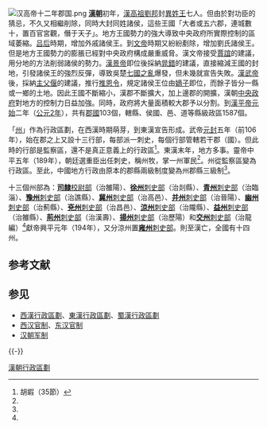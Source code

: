 [[File:汉高帝十二年郡国.png|thumb]]
'''[[漢朝|漢朝]]'''初年，[[刘邦|漢高祖劉邦]]封[[異姓王|異姓王]]七人。但由於對功臣的猜忌，不久又相繼削除，同時大封同姓諸侯，這些王國「大者或五六郡，連城數十，置百官宮觀，僭于天子」。地方王國勢力的強大導致中央政府所實際控制的區域萎縮。[[吕后|吕后]]時期，增加外戚諸侯王。到[[汉文帝|文帝]]時期又紛紛剷除，增加劉氏諸侯王。但是地方王國勢力的膨脹已經對中央政府構成嚴重威脅。漢文帝接受[[賈誼|賈誼]]的建議，用分地的方法削弱諸侯的勢力。[[漢景帝|漢景帝]]即位後採納[[晁錯|晁錯]]的建議，直接縮減王國的封地，引發諸侯王的強烈反彈，導致吳楚[[七國之亂|七國之亂]]爆發，但未幾就宣告失敗。[[漢武帝|漢武帝]]後，採納[[主父偃|主父偃]]的建議，推行[[推恩令|推恩令]]，規定諸侯王位由[[嫡子|嫡子]]即位，而餘子皆分一縣或一鄉的土地。因此王國不斷縮小，漢郡不斷擴大，加上邊郡的開擴，漢朝[[中央政府|中央政府]]對地方的控制力日益加強。同時，政府將大量面積較大郡予以分割。到[[漢平帝|漢平帝]][[元始_(西汉)|元始]]二年（[[公元2年|公元2年]]），共有[[郡國|郡國]]103個，轄縣、侯國、邑、道等縣級政區1587個。

「[[州|州]]」作為行政區劃，在西漢時期萌芽，到東漢宣告形成。武帝[[元封_(西汉)|元封]]五年（前106年），始在郡之上又設十三行部，每部派一刺史，每個行部管轄若干郡（國）。但此時的行部是監察區，還不是真正意義上的行政區<ref name="#1">胡嘏（35節）</ref>。東漢末年，地方多事。靈帝中平五年（189年），朝廷選重臣出任刺史，稱州牧，掌一州軍民<ref name="#1"/>。州從監察區變為行政區。至此，中國地方行政由原本的郡縣兩級制度變為州郡縣三級制<ref name="#1"/>。

十三個州部為：[[司隸校尉部|'''司隸'''校尉部]]（治雒陽）、[[徐州刺史部|'''徐州'''刺史部]]（治剡縣）、[[青州刺史部|'''青州'''刺史部]]（治臨淄）、[[豫州刺史部|'''豫州'''刺史部]]（治譙縣）、[[冀州刺史部|'''冀州'''刺史部]]（治高邑）、[[并州刺史部|'''并州'''刺史部]]（治晉陽）、[[幽州刺史部|'''幽州'''刺史部]]（治薊縣）、[[兗州刺史部|'''兗州'''刺史部]]（治昌邑）、[[涼州刺史部|'''涼州'''刺史部]]（治隴縣）、[[益州刺史部|'''益州'''刺史部]]（治雒縣）、[[荊州刺史部|'''荊州'''刺史部]]（治漢壽）、[[揚州刺史部|'''揚州'''刺史部]]（治歷陽）和[[交趾刺史部|'''交州'''刺史部]]（治龍編）<ref name="#1"/>獻帝興平元年（194年），又分涼州置[[雍州_(古代)|'''雍州'''刺史部]]。則至漢亡，全國有十四州。

== 参考文献 ==
{{reflist}}

== 参见 ==
* [[西漢行政區劃|西漢行政區劃]]、[[東漢行政區劃|東漢行政區劃]]、[[蜀漢行政區劃|蜀漢行政區劃]]
* [[西汉官制|西汉官制]]、[[东汉官制|东汉官制]]
* [[汉朝军制|汉朝军制]]

{{-}}
{{中国历代行政区划}}
{{西漢行政區劃|nocat}}
{{東漢行政區劃|nocat}}

[[Category:漢朝行政區劃|]]